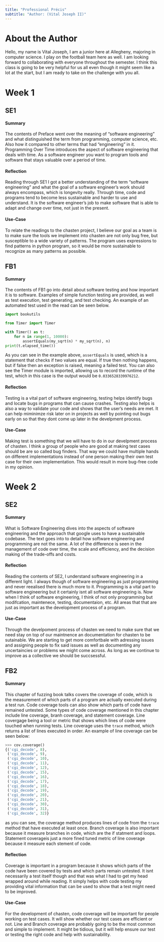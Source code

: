 ```yaml
---
title: "Professional Précis"
subtitle: "Author: (Vital Joseph II)"
---
```


# About the Author

Hello, my name is Vital Joseph, I am a junior here at Allegheny, majoring in computer science. I play on the football team here as well. I am looking forward to collaborating with everyone throughout the semester. I think this class is going to be very helpful for us all even though it might seem like a lot at the start, but I am ready to take on the challenge with you all.


# Week 1

## SE1

#### Summary

The contents of Preface went over the meaning of "software engineering" and what distinguished the term from programming, computer science, etc. Also how it compared to other terms that had "engineering" in it. Programming Over Time introduces the aspect of software engineering that deals with time. As a software engineer you want to program tools and software that stays valuable over a period of time.

#### Reflection

Reading through SE1 I got a better understanding of the term "software engineering" and what the goal of a software engineer's work should always encompass, which is longevity really. Through time, code and programs tend to become less sustainable and harder to use and understand. It is the software engineer's job to make software that is able to adapt and change over time, not just in the present.

#### Use-Case

To relate the readings to the chasten project, I believe our goal as a team is to make sure the tools we implement into chasten are not only bug free, but susceptible to a wide variety of patterns. The program uses expressions to find patterns in python program, so it would be more sustainable to recognize as many patterns as possible. 

## FB1

#### Summary

The contents of FB1 go into detail about software testing and how important it is to software. Examples of simple function testing are provided, as well as test execution, test generating, and test checking. An example of an automated test used in the read can be seen below.

```python
import bookutils

from Timer import Timer

with Timer() as t:
    for n in range(1, 10000):
        assertEquals(my_sqrt(n) * my_sqrt(n), n)
print(t.elapsed_time())

```
As you can see in the example above, `assertEquals` is used, which is a statement that checks if two values are equal. If true then nothing happens, but if false then an exception is raised, meaning a failed test. You can also see the Timer module is imported, allowing us to record the runtime of the test, which in this case is the output would be `0.0336528339976212`.

#### Reflection

Testing is a vital part of software engineering, testing helps identify bugs and locate bugs in programs that can cause crashes. Testing also helps is also a way to validate your code and shows that the user's needs are met. It can help miminimze risk later on in projects as well by pointing out bugs early on so that they dont come up later in the develpment process.

#### Use-Case

Making test is something that we will have to do in our develpment process of chasten. I think a group of people who are good at making test cases should be are so called bug finders. That way we could have multiple hands on different implementations instead of one person making their own test case for their own implementation. This would result in more bug-free code in my opinion.


# Week 2

## SE2

#### Summary

What is Software Engineering dives into the aspects of software engineering and the approach that google uses to have a sustainable codebase. The text goes into to detail how software engineering and programming are not the same. A lot of the difference is seen in the management of code over time, the scale and efficiency, and the decision making of the trade-offs and costs.

#### Reflection

Reading the contents of SE2, I understand software engineering in a different light. I always though of software engineering as just programming and never reealised there is much more to it. Programming is a vital part to software engineering but it certainly isnt all software engineering is. Now when I think of software engineering, I think of not only programming but modifcation, maintenece, testing, documentaion, etc. All areas that that are just as important as the development process of a program.

#### Use-Case

Through the develpoment process of chasten we need to make sure that we need stay on top of our maintnence an documentation for chasten to be sutainable. We are starting to get more comfortbale with adressing issues and assigning people to fix said issues as well as documenting any uncertaincies or problems we might come across. As long as we continue to improve as a collective we should be succsessful.


## FB2

#### Summary

This chapter of fuzzing book talks covers the coverage of code, which is the measurement of which parts of a program are actually executed during a test run. Code coverage tools can also show which parts of code have remained untested. Some types of code coverage mentioned in this chapter include line coverage, branh coverage, and statement coverage. Line covergage being a tool or metric that shows which lines of code were touched when running tests. Line coverage uses the `trace` method, which returns a list of lines executed in order. An example of line coverage can be seen below:
```python
>>> cov.coverage()
{('cgi_decode', 8),
 ('cgi_decode', 9),
 ('cgi_decode', 10),
 ('cgi_decode', 11),
 ('cgi_decode', 12),
 ('cgi_decode', 15),
 ('cgi_decode', 16),
 ('cgi_decode', 17),
 ('cgi_decode', 18),
 ('cgi_decode', 19),
 ('cgi_decode', 20),
 ('cgi_decode', 21),
 ('cgi_decode', 30),
 ('cgi_decode', 31),
 ('cgi_decode', 32)}
```
as you can see, the coverage method produces lines of code from the `trace` method that have executed at least once. Branch coverage is also important because it measure branches in code, which are the if statment and loops. Statement coverageis just a more fined tuned metric of line coverage because it measure each stement of code.


#### Reflection

Coverage is important in a program because it shows which parts of the code have been covered by tests and which parts remain untested. It isnt necessarily a test itself though and that was what I had to get my head wrapped around while reading. It simply helps with code testing my providing vital information that can be used to show that a test might need to be improved.

#### Use-Case

For the development of chasten, code coverage will be important for people working on test cases. It will show whether our test cases are efficient or not. Line and Branch coverage are probably going to be the most common and simple to implement. It might be tidious, but it will help ensure our test or testing the right code and help with sustainability.
